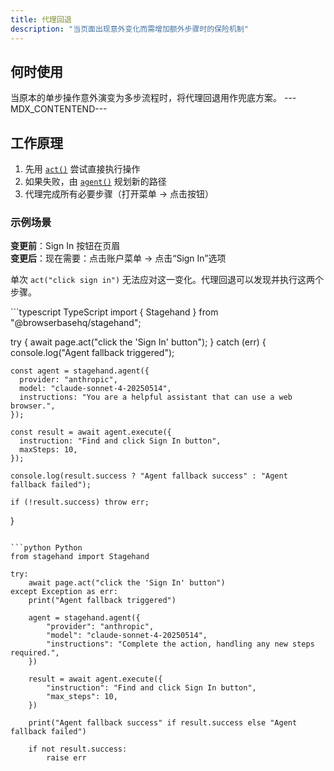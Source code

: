 ```yaml
---
title: 代理回退
description: "当页面出现意外变化而需增加额外步骤时的保险机制"
---
```


## 何时使用

当原本的单步操作意外演变为多步流程时，将代理回退用作兜底方案。
\---MDX\_CONTENTEND---

## 工作原理

1. 先用 [`act()`](/zh/basics/act) 尝试直接执行操作
2. 如果失败，由 [`agent()`](/zh/basics/agent) 规划新的路径
3. 代理完成所有必要步骤（打开菜单 → 点击按钮）

### 示例场景

**变更前**：Sign In 按钮在页眉\
**变更后**：现在需要：点击账户菜单 → 点击“Sign In”选项

单次 `act("click sign in")` 无法应对这一变化。代理回退可以发现并执行这两个步骤。

<CodeGroup>
  ```typescript TypeScript
  import { Stagehand } from "@browserbasehq/stagehand";

  try {
    await page.act("click the 'Sign In' button");
  } catch (err) {
    console.log("Agent fallback triggered");

    const agent = stagehand.agent({
      provider: "anthropic",
      model: "claude-sonnet-4-20250514",
      instructions: "You are a helpful assistant that can use a web browser.",
    });

    const result = await agent.execute({
      instruction: "Find and click Sign In button",
      maxSteps: 10,
    });

    console.log(result.success ? "Agent fallback success" : "Agent fallback failed");

    if (!result.success) throw err;
  }
  ```

  ```python Python
  from stagehand import Stagehand

  try:
      await page.act("click the 'Sign In' button")
  except Exception as err:
      print("Agent fallback triggered")

      agent = stagehand.agent({
          "provider": "anthropic",
          "model": "claude-sonnet-4-20250514",
          "instructions": "Complete the action, handling any new steps required.",
      })

      result = await agent.execute({
          "instruction": "Find and click Sign In button",
          "max_steps": 10,
      })

      print("Agent fallback success" if result.success else "Agent fallback failed")

      if not result.success:
          raise err
  ```
</CodeGroup>
